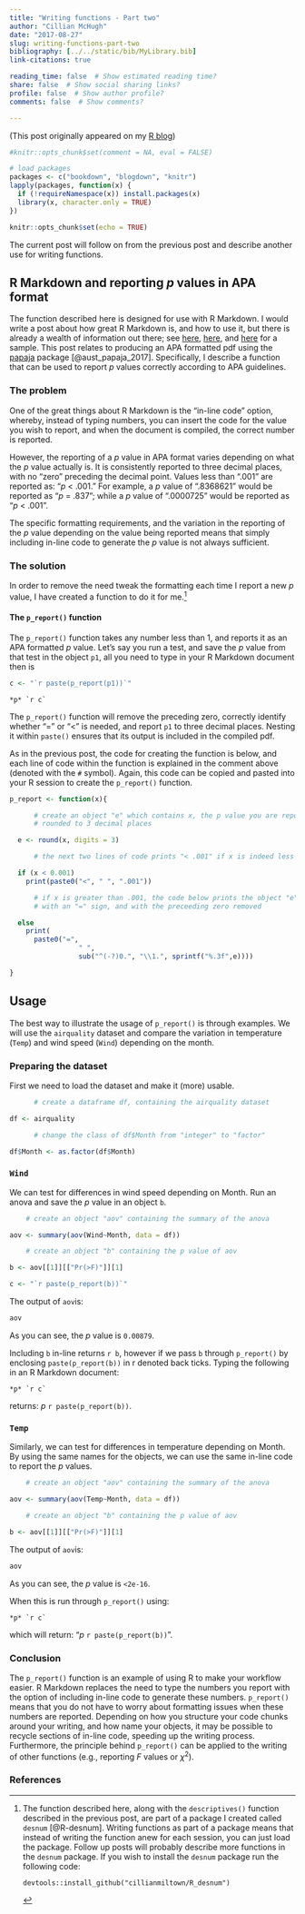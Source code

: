 ```yaml
---
title: "Writing functions - Part two"
author: "Cillian McHugh"
date: "2017-08-27"
slug: writing-functions-part-two
bibliography: [../../static/bib/MyLibrary.bib]
link-citations: true

reading_time: false  # Show estimated reading time?
share: false  # Show social sharing links?
profile: false  # Show author profile?
comments: false  # Show comments?

---
```



(This post originally appeared on my [R blog](https://cillianmacaodh.blogspot.com/2017/08/writing-functions-part-two.html))

```r
#knitr::opts_chunk$set(comment = NA, eval = FALSE)

# load packages
packages <- c("bookdown", "blogdown", "knitr")
lapply(packages, function(x) {
  if (!requireNamespace(x)) install.packages(x)
  library(x, character.only = TRUE)
})
```


```r
knitr::opts_chunk$set(echo = TRUE)
```

The current post will follow on from the previous post and describe another use for writing functions.

## R Markdown and reporting *p* values in APA format
The function described here is designed for use with R Markdown.  I would write a post about how great R Markdown is, and how to use it, but there is already a wealth of information out there; see [here](http://rmarkdown.rstudio.com/authoring_basics.html), [here](https://shiny.rstudio.com/articles/rmarkdown.html), and [here](http://rmarkdown.rstudio.com/authoring_pandoc_markdown.html) for a sample.  This post relates to producing an APA formatted pdf using the [papaja](https://github.com/crsh/papaja) package [@aust_papaja_2017].  Specifically, I describe a function that can be used to report *p* values correctly according to APA guidelines.

### The problem
One of the great things about R Markdown is the "in-line code" option, whereby, instead of typing numbers, you can insert the code for the value you wish to report, and when the document is compiled, the correct number is reported.

However, the reporting of a *p* value in APA format varies depending on what the *p* value actually is.  It is consistently reported to three decimal places, with no "zero" preceding the decimal point.  Values less than ".001" are reported as: "*p* < .001."  For example, a *p* value of ".8368621" would be reported as "*p* = .837"; while a *p* value of ".0000725" would be reported as "*p* < .001".

The specific formatting requirements, and the variation in the reporting of the *p* value depending on the value being reported means that simply including in-line code to generate the *p* value is not always sufficient.

### The solution
In order to remove the need tweak the formatting each time I report a new *p* value, I have created a function to do it for me.[^1]

[^1]: The function described here, along with the `descriptives()` function described in the previous post, are part of a package I created called `desnum` [@R-desnum].  Writing functions as part of a package means that instead of writing the function anew for each session, you can just load the package.  Follow up posts will probably describe more functions in the `desnum` package.  If you wish to install the `desnum` package run the following code:
```
devtools::install_github("cillianmiltown/R_desnum")
```


#### The `p_report()` function
The `p_report()` function takes any number less than 1, and reports it as an APA formatted *p* value.  Let's say you run a test, and save the *p* value from that test in the object `p1`, all you need to type in your R Markdown document then is

```r

c <- "`r paste(p_report(p1))`"

```

```{}
*p* `r c`
```

The `p_report()` function will remove the preceding zero, correctly identify whether "=" or "<" is needed, and report `p1` to three decimal places.  Nesting it within `paste()` ensures that its output is included in the compiled pdf.

As in the previous post, the code for creating the function is below, and each line of code within the function is explained in the comment above (denoted with the `#` symbol).  Again, this code can be copied and pasted into your R session to create the `p_report()` function.
```r
p_report <- function(x){

      # create an object "e" which contains x, the p value you are reporting,
      # rounded to 3 decimal places

  e <- round(x, digits = 3)

      # the next two lines of code prints "< .001" if x is indeed less than .001

  if (x < 0.001)
    print(paste0("<", " ", ".001"))

      # if x is greater than .001, the code below prints the object "e"
      # with an "=" sign, and with the preceeding zero removed

  else
    print(
      paste0("=",
                 " ",
                 sub("^(-?)0.", "\\1.", sprintf("%.3f",e))))

}
```



## Usage
The best way to illustrate the usage of `p_report()` is through examples.  We will use the `airquality` dataset and compare the variation in temperature (`Temp`) and wind speed (`Wind`) depending on the month.

### Preparing the dataset
First we need to load the dataset and make it (more) usable.

```r

      # create a dataframe df, containing the airquality dataset

df <- airquality

      # change the class of df$Month from "integer" to "factor"

df$Month <- as.factor(df$Month)

```

### `Wind`
We can test for differences in wind speed depending on Month.  Run an anova and save the *p* value in an object `b`.

```r

    # create an object "aov" containing the summary of the anova

aov <- summary(aov(Wind~Month, data = df))

    # create an object "b" containing the p value of aov

b <- aov[[1]][["Pr(>F)"]][1]

```

```r

c <- "`r paste(p_report(b))`"

```

The output of `aov`is:

```r
aov
```

As you can see, the *p* value is `0.00879`.

Including `b` in-line returns `r b`, however if we pass `b` through `p_report()` by enclosing `paste(p_report(b))` in r denoted back ticks.  Typing the following in an R Markdown document:

```{}
*p* `r c`
```

returns: *p* `r paste(p_report(b))`.

### `Temp`
Similarly, we can test for differences in temperature depending on Month.  By using the same names for the objects, we can use the same in-line code to report the *p* values.

```r

    # create an object "aov" containing the summary of the anova

aov <- summary(aov(Temp~Month, data = df))

    # create an object "b" containing the p value of aov

b <- aov[[1]][["Pr(>F)"]][1]

```


The output of `aov`is:

```r
aov
```

As you can see, the *p* value is `<2e-16`.

When this is run through `p_report()` using:

```{}
*p* `r c`
```

which will return: "*p* `r paste(p_report(b))`".


### Conclusion
The `p_report()` function is an example of using R to make your workflow easier.  R Markdown replaces the need to type the numbers you report with the option of including in-line code to generate these numbers.  `p_report()` means that you do not have to worry about formatting issues when these numbers are reported.  Depending on how you structure your code chunks around your writing, and how name your objects, it may be possible to recycle sections of in-line code, speeding up the writing process.  Furthermore, the principle behind `p_report()` can be applied to the writing of other functions (e.g., reporting *F* values or $\chi$^2^).

### References

